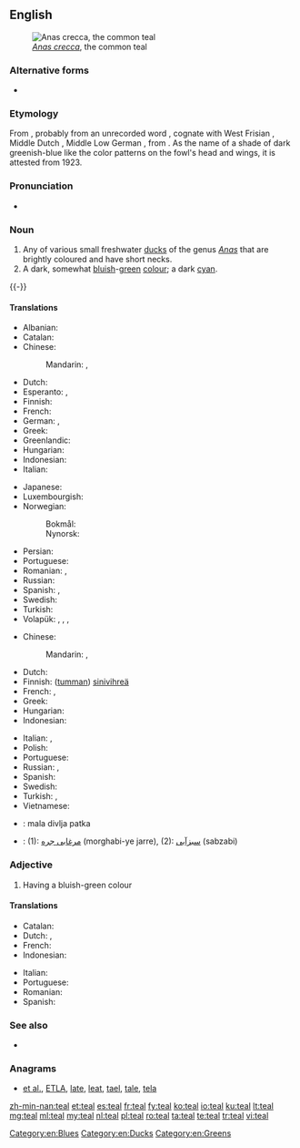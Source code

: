 {{also|TEAL}}
==English==
{{wikipedia}}
[[Image:Sarcelleh 1.jpg|thumb|''[[Anas crecca]]'', the common teal]]

===Alternative forms===
* {{l/en|teale}} {{qualifier|obsolete}}

===Etymology===
From {{etyl|enm|en}} {{term|tele|lang=enm}}, probably from an unrecorded {{etyl|ang|en}} word {{m|ang|*tǣle}}, cognate with West Frisian {{term|tjilling||teal|lang=fy}}, Middle Dutch {{term|teling|lang=dum}} {{gloss|"teal"; Modern Dutch {{term|taling|lang=nl}}}}, Middle Low German {{term|telink|lang=gml}}, from {{etyl|gem-pro|en}} {{m|gem-pro|*tailijaz}}. As the name of a shade of dark greenish-blue like the color patterns on the fowl's head and wings, it is attested from 1923.

===Pronunciation===
* {{rhymes|iːl|lang=en}}

===Noun===
{{en-noun}}

# Any of various small freshwater [[duck]]s of the genus ''[[Anas]]'' that are brightly coloured and have short necks.
# A dark, somewhat [[bluish]]-[[green]] [[color|colour]]; a dark [[cyan]].
#: {{color panel|008888}}

{{-}}

====Translations====
{{trans-top|duck}}
* Albanian: {{t+|sq|bajukë}}
* Catalan: {{t|ca|xarxet comú}}
* Chinese:
*: Mandarin: {{t+|cmn|水鴨|sc=Hani}}, {{t+|cmn|水鸭|tr=shuǐyā|sc=Hani}}
* Dutch: {{t+|nl|taling|m}}
* Esperanto: {{t+|eo|kreko}}, {{t|eo|krekanaso}}
* Finnish: {{t+|fi|tavi}}
* French: {{t+|fr|sarcelle|f}}
* German: {{t|de|Krickente|f}}, {{t|de|Kriekente|f}}
* Greek: {{t+|el|αγριόπαπια|f}}
* Greenlandic: {{t|kl|qeerlutoornaq}}
* Hungarian: {{t+|hu|réce}}
* Indonesian: {{t+|id|itik}}
* Italian: {{t|it|alzavola}}
{{trans-mid}}
* Japanese: {{t|ja|小鴨|tr=こがも, kogamo}}
* Luxembourgish: {{t|lb|Wanterint|f}}
* Norwegian:
*: Bokmål: {{t|no|krikkand|m|f}}
*: Nynorsk: {{t|nn|krikkand|f}}
* Persian: {{t|fa|خوتکا|tr=xutkâ|sc=fa-Arab}}
* Portuguese: {{t|pt|patinho|m}}
* Romanian: {{t+|ro|lișiță|f}}, {{t|ro|sarselă|f}}
* Russian: {{t+|ru|чиро́к|m}}
* Spanish: {{t|es|cerceta|f}}, {{t|es|barraquete|m}}
* Swedish: {{t+|sv|kricka|c}}
* Turkish: {{t+|tr|çakırkanat}}
* Volapük: {{qualifier|♂♀}} {{t|vo|krek}}, {{qualifier|♂}} {{t|vo|hikrek}}, {{qualifier|♀}} {{t|vo|jikrek}}, {{qualifier|♂♀ offspring}} {{t|vo|krekül}}
{{trans-bottom}}

{{trans-top|colour}}
* Chinese:
*: Mandarin: {{t|cmn|藍綠色|sc=Hani}}, {{t|cmn|蓝绿色|tr=lánlǜsè|sc=Hani}}
* Dutch: {{t|nl|appelblauwzeegroen|n}}
* Finnish: ([[tumma]]n) [[sinivihreä]]
* French: {{t|fr|bleu sarcelle}}, {{t+|fr|bleu pétrole}}
* Greek: {{t|el|βαθυκύανο|n}}
* Hungarian: {{t+|hu|kékeszöld}}
* Indonesian: {{t+|id|itik}}
{{trans-mid}}
* Italian: {{t|it|blu petrolio}}, {{t|it|foglia di tè}}
* Polish: {{t|pl|barwa morska|n}}
* Portuguese: {{t+|pt|azul-petróleo}}
* Russian: {{t+|ru|зеленова́то-голубо́й|m}} {{qualifier|цвет}}, {{t+|ru|цвет морской волны|m|sc=Cyrl}}
* Spanish: {{t|es|azul petróleo|m}}
* Swedish: {{t|sv|teal}}
* Turkish: {{t+|tr|teal}}, {{t+|tr|camgöbeği}}
* Vietnamese: {{t|vi|mòng két.}}
{{trans-bottom}}

{{checktrans-top}}
* {{ttbc|sh}}: mala divlja patka {{g|f}}
* {{ttbc|fa}}: (1): [[مرغابی جره]] (morghabi-ye jarre), (2): [[سبزآبی]] (sabzabi)
{{trans-bottom}}

===Adjective===
{{en-adj}}

# Having a bluish-green colour

====Translations====
{{trans-top|colour}}
* Catalan: {{t|ca|xarxet}}
* Dutch: {{t|nl|appelblauwzeegroen}}, {{t|nl|appelblauwzeegroene}}
* French: {{t+|fr|sarcelle|m}}
* Indonesian: {{t+|id|itik}}
{{trans-mid}}
* Italian: {{t|it|foglia di tè}}
* Portuguese: {{t+|pt|azul-petróleo}}
* Romanian: {{t|ro|albastru-verzui}}
* Spanish: {{t|es|azul petróleo}}
{{trans-bottom}}

===See also===
{{table:colors/en}}
* {{list:blues/en}}

===Anagrams===
* [[et al.#English|et al.]], [[ETLA#English|ETLA]], [[late#English|late]], [[leat#English|leat]], [[tael#English|tael]], [[tale#English|tale]], [[tela#English|tela]]

[[Category:en:Blues]]
[[Category:en:Ducks]]
[[Category:en:Greens]]

[[zh-min-nan:teal]]
[[et:teal]]
[[es:teal]]
[[fr:teal]]
[[fy:teal]]
[[ko:teal]]
[[io:teal]]
[[ku:teal]]
[[lt:teal]]
[[mg:teal]]
[[ml:teal]]
[[my:teal]]
[[nl:teal]]
[[pl:teal]]
[[ro:teal]]
[[ta:teal]]
[[te:teal]]
[[tr:teal]]
[[vi:teal]]